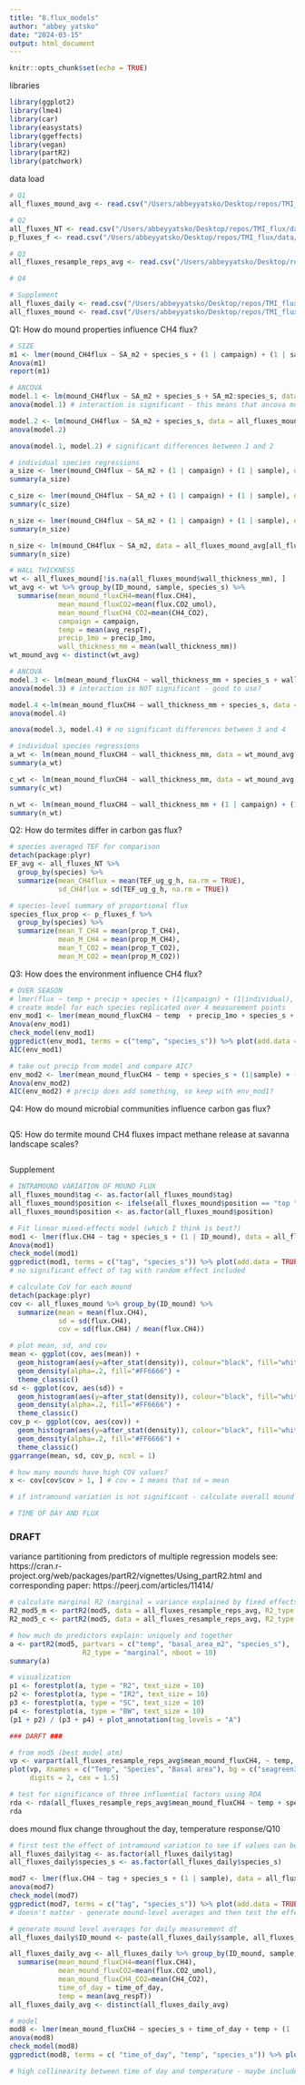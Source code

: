 ```yaml
---
title: "8.flux_models"
author: "abbey yatsko"
date: "2024-03-15"
output: html_document
---
```


```r
knitr::opts_chunk$set(echo = TRUE)
```

libraries
```r
library(ggplot2)
library(lme4)
library(car)
library(easystats)
library(ggeffects)
library(vegan)
library(partR2)
library(patchwork)
```

data load 
```r
# Q1 
all_fluxes_mound_avg <- read.csv("/Users/abbeyyatsko/Desktop/repos/TMI_flux/data/finalfluxes/all_fluxes_mound_avg.csv")

# Q2 
all_fluxes_NT <- read.csv("/Users/abbeyyatsko/Desktop/repos/TMI_flux/data/finalfluxes/all_fluxes_NT.csv")
p_fluxes_f <- read.csv("/Users/abbeyyatsko/Desktop/repos/TMI_flux/data/finalfluxes/p_fluxes_f.csv")

# Q3 
all_fluxes_resample_reps_avg <- read.csv("/Users/abbeyyatsko/Desktop/repos/TMI_flux/data/finalfluxes/all_fluxes_resample_reps_avg.csv")

# Q4 

# Supplement
all_fluxes_daily <- read.csv("/Users/abbeyyatsko/Desktop/repos/TMI_flux/data/finalfluxes/all_daily_fluxes.csv")
all_fluxes_mound <- read.csv("/Users/abbeyyatsko/Desktop/repos/TMI_flux/data/finalfluxes/all_fluxes_mound.csv")

```

Q1: How do mound properties influence CH4 flux? 
```r
# SIZE
m1 <- lmer(mound_CH4flux ~ SA_m2 + species_s + (1 | campaign) + (1 | sample), data = all_fluxes_mound_avg)
Anova(m1)
report(m1)

# ANCOVA 
model.1 <- lm(mound_CH4flux ~ SA_m2 + species_s + SA_m2:species_s, data = all_fluxes_mound_avg)
anova(model.1) # interaction is significant - this means that ancova model isnt appropriate?

model.2 <- lm(mound_CH4flux ~ SA_m2 + species_s, data = all_fluxes_mound_avg)
anova(model.2)

anova(model.1, model.2) # significant differences between 1 and 2 

# individual species regressions 
a_size <- lmer(mound_CH4flux ~ SA_m2 + (1 | campaign) + (1 | sample), data = all_fluxes_mound_avg[all_fluxes_mound_avg$species_s == "A. laurensis",])
summary(a_size)

c_size <- lmer(mound_CH4flux ~ SA_m2 + (1 | campaign) + (1 | sample), data = all_fluxes_mound_avg[all_fluxes_mound_avg$species_s == "C. acinaciformis",])
summary(c_size)

n_size <- lmer(mound_CH4flux ~ SA_m2 + (1 | campaign) + (1 | sample), data = all_fluxes_mound_avg[all_fluxes_mound_avg$species_s == "N. magnus",])
summary(n_size)

n_size <- lm(mound_CH4flux ~ SA_m2, data = all_fluxes_mound_avg[all_fluxes_mound_avg$species_s == "N. magnus",])
summary(n_size)

# WALL THICKNESS
wt <- all_fluxes_mound[!is.na(all_fluxes_mound$wall_thickness_mm), ]
wt_avg <- wt %>% group_by(ID_mound, sample, species_s) %>% 
  summarise(mean_mound_fluxCH4=mean(flux.CH4),
            mean_mound_fluxCO2=mean(flux.CO2_umol), 
            mean_mound_fluxCH4_CO2=mean(CH4_CO2), 
            campaign = campaign, 
            temp = mean(avg_respT), 
            precip_1mo = precip_1mo, 
            wall_thickness_mm = mean(wall_thickness_mm))
wt_mound_avg <- distinct(wt_avg)

# ANCOVA
model.3 <- lm(mean_mound_fluxCH4 ~ wall_thickness_mm + species_s + wall_thickness_mm:species_s, data = wt_mound_avg)
anova(model.3) # interaction is NOT significant - good to use? 

model.4 <-lm(mean_mound_fluxCH4 ~ wall_thickness_mm + species_s, data = wt_mound_avg)
anova(model.4)

anova(model.3, model.4) # no significant differences between 3 and 4

# individual species regressions 
a_wt <- lm(mean_mound_fluxCH4 ~ wall_thickness_mm, data = wt_mound_avg[wt_mound_avg$species_s == "A. laurensis",])
summary(a_wt)

c_wt <- lm(mean_mound_fluxCH4 ~ wall_thickness_mm, data = wt_mound_avg[wt_mound_avg$species_s == "C. acinaciformis",])
summary(c_wt)

n_wt <- lm(mean_mound_fluxCH4 ~ wall_thickness_mm + (1 | campaign) + (1 | sample), data = wt_mound_avg[wt_mound_avg$species_s == "N. magnus",])
summary(n_wt)
```

Q2: How do termites differ in carbon gas flux? 
```r
# species averaged TEF for comparison 
detach(package:plyr)
EF_avg <- all_fluxes_NT %>%
  group_by(species) %>%
  summarize(mean_CH4flux = mean(TEF_ug_g_h, na.rm = TRUE),
            sd_CH4flux = sd(TEF_ug_g_h, na.rm = TRUE))

# species-level summary of proportional flux
species_flux_prop <- p_fluxes_f %>%
  group_by(species) %>%
  summarize(mean_T_CH4 = mean(prop_T_CH4), 
            mean_M_CH4 = mean(prop_M_CH4),
            mean_T_CO2 = mean(prop_T_CO2), 
            mean_M_CO2 = mean(prop_M_CO2))
```

Q3: How does the environment influence CH4 flux? 
```r
# OVER SEASON 
# lmer(flux ~ temp + precip + species + (1|campaign) + (1|individual), data = )
# create model for each species replicated over 4 measurement points 
env_mod1 <- lmer(mean_mound_fluxCH4 ~ temp  + precip_1mo + species_s + (1|sample) + (1|campaign), data = all_fluxes_resample_reps_avg)
Anova(env_mod1)
check_model(env_mod1)
ggpredict(env_mod1, terms = c("temp", "species_s")) %>% plot(add.data = TRUE)
AIC(env_mod1)

# take out precip from model and compare AIC? 
env_mod2 <- lmer(mean_mound_fluxCH4 ~ temp + species_s + (1|sample) + (1|campaign), data = all_fluxes_resample_reps_avg)
Anova(env_mod2)
AIC(env_mod2) # precip does add something, so keep with env_mod1? 
```

Q4: How do mound microbial communities influence carbon gas flux? 
```r

```

Q5: How do termite mound CH4 fluxes impact methane release at savanna landscape scales?
```r

```

Supplement
```r
# INTRAMOUND VARIATION OF MOUND FLUX
all_fluxes_mound$tag <- as.factor(all_fluxes_mound$tag) 
all_fluxes_mound$position <- ifelse(all_fluxes_mound$position == "top ", "top", all_fluxes_mound$position)
all_fluxes_mound$position <- as.factor(all_fluxes_mound$position) 

# Fit linear mixed-effects model (which I think is best?)
mod1 <- lmer(flux.CH4 ~ tag + species_s + (1 | ID_mound), data = all_fluxes_mound)
Anova(mod1)
check_model(mod1)
ggpredict(mod1, terms = c("tag", "species_s")) %>% plot(add.data = TRUE)
# no significant effect of tag with random effect included

# calculate CoV for each mound
detach(package:plyr)
cov <- all_fluxes_mound %>% group_by(ID_mound) %>% 
  summarize(mean = mean(flux.CH4), 
            sd = sd(flux.CH4),
            cov = sd(flux.CH4) / mean(flux.CH4))

# plot mean, sd, and cov
mean <- ggplot(cov, aes(mean)) +
  geom_histogram(aes(y=after_stat(density)), colour="black", fill="white")+
  geom_density(alpha=.2, fill="#FF6666") +
  theme_classic()
sd <- ggplot(cov, aes(sd)) +
  geom_histogram(aes(y=after_stat(density)), colour="black", fill="white")+
  geom_density(alpha=.2, fill="#FF6666") +
  theme_classic()
cov_p <- ggplot(cov, aes(cov)) +
  geom_histogram(aes(y=after_stat(density)), colour="black", fill="white")+
  geom_density(alpha=.2, fill="#FF6666") +
  theme_classic()
ggarrange(mean, sd, cov_p, ncol = 1)

# how many mounds have high COV values?
x <- cov[cov$cov > 1, ] # cov = 1 means that sd = mean 

# if intramound variation is not significant - calculate overall mound average and use this in further analyses

# TIME OF DAY AND FLUX
```



### DRAFT ###


variance partitioning from predictors of multiple regression models
see: https://cran.r-project.org/web/packages/partR2/vignettes/Using_partR2.html
and corresponding paper: https://peerj.com/articles/11414/
```r
# calculate marginal R2 (marginal = variance explained by fixed effects only. set R2_type to "conditional" for fixed+random)
R2_mod5_m <- partR2(mod5, data = all_fluxes_resample_reps_avg, R2_type = "marginal", nboot = 10)
R2_mod5_c <- partR2(mod5, data = all_fluxes_resample_reps_avg, R2_type = "conditional", nboot = 10)

# how much do predictors explain: uniquely and together
a <- partR2(mod5, partvars = c("temp", "basal_area_m2", "species_s"), 
                  R2_type = "marginal", nboot = 10)
summary(a)

# visualization 
p1 <- forestplot(a, type = "R2", text_size = 10)
p2 <- forestplot(a, type = "IR2", text_size = 10)
p3 <- forestplot(a, type = "SC", text_size = 10)
p4 <- forestplot(a, type = "BW", text_size = 10)
(p1 + p2) / (p3 + p4) + plot_annotation(tag_levels = "A")

### DARFT ###

# from mod5 (best model atm)
vp <- varpart(all_fluxes_resample_reps_avg$mean_mound_fluxCH4, ~ temp, ~ species_s, ~ basal_area_m2, data = all_fluxes_resample_reps_avg)
plot(vp, Xnames = c("Temp", "Species", "Basal area"), bg = c("seagreen3", "mediumpurple", "yellow"), alpha = 80, 
     digits = 2, cex = 1.5)

# test for significance of three influential factors using RDA
rda <- rda(all_fluxes_resample_reps_avg$mean_mound_fluxCH4 ~ temp + species_s + basal_area_m2, data = all_fluxes_resample_reps_avg)
rda

```

does mound flux change throughout the day, temperature response/Q10 
```r
# first test the effect of intramound variation to see if values can be averaged
all_fluxes_daily$tag <- as.factor(all_fluxes_daily$tag)
all_fluxes_daily$species_s <- as.factor(all_fluxes_daily$species_s)

mod7 <- lmer(flux.CH4 ~ tag + species_s + (1 | sample), data = all_fluxes_daily)
anova(mod7)
check_model(mod7)
ggpredict(mod7, terms = c("tag", "species_s")) %>% plot(add.data = TRUE)
# doesn't matter - generate mound-level averages and then test the effect of time of day 

# generate mound level averages for daily measurement df
all_fluxes_daily$ID_mound <- paste(all_fluxes_daily$sample, all_fluxes_daily$time_of_day, sep = "-")

all_fluxes_daily_avg <- all_fluxes_daily %>% group_by(ID_mound, sample, species_s) %>% 
  summarise(mean_mound_fluxCH4=mean(flux.CH4),
            mean_mound_fluxCO2=mean(flux.CO2_umol), 
            mean_mound_fluxCH4_CO2=mean(CH4_CO2), 
            time_of_day = time_of_day, 
            temp = mean(avg_respT))
all_fluxes_daily_avg <- distinct(all_fluxes_daily_avg)

# model 
mod8 <- lmer(mean_mound_fluxCH4 ~ species_s + time_of_day + temp + (1 | sample), data = all_fluxes_daily_avg)
anova(mod8)
check_model(mod8)
ggpredict(mod8, terms = c( "time_of_day", "temp", "species_s")) %>% plot(add.data = TRUE)

# high collinearity between time of day and temperature - maybe include interaction? 
```

